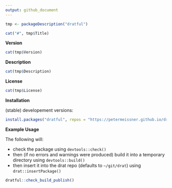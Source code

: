 ```yaml
---
output: github_document
---
```



```r
tmp <- packageDescription("dratful")
```

```r
cat("#", tmp$Title)
```


**Version**

```r
cat(tmp$Version)
```


**Description**

```r
cat(tmp$Description)
```


**License**

```r
cat(tmp$License)
```


**Installation**

(stable) developement versions: 

```r
install.packages("dratful", repos = "https://petermeissner.github.io/drat/")
```

**Example Usage**

The following will:

- check the package using `devtools::check()`
- then (if no errors and warnings were produced) build it into a temporary directory using `devtools::build()`
- then insert it into the drat repo (defaults to `~/git/drat`) using `drat::insertPackage()`



```r
dratful::check_build_publish()
```
